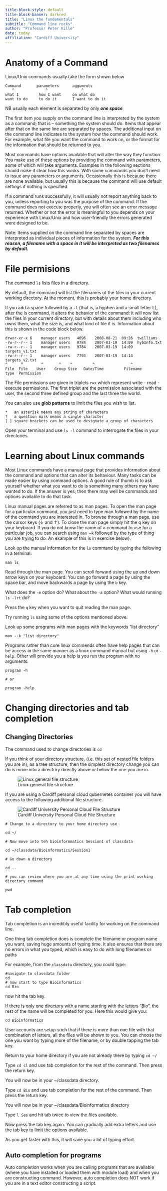 ```yaml
---
title-block-style: default
title-block-banner: darkred
title: "Linux the fundementals"
subtitle: "Command line rocks"
author: "Professor Peter Kille"
date: today
affiliation: "Cardiff University"
---
```


<body style="background-color:gray99;">

# Anatomy of a Command

Linux/Unix commands usually take the form shown below

    Command       parameters      agguments
       ^              ^               ^
    what I         how I want     on what do
    want to do     to do it       I want to do it

NB usually each element is separated by only ***one space***

The first item you supply on the command line is interpreted by the system as a command; that is -- something the system should do. Items that appear after that on the same line are separated by spaces. The additional input on the command line indicates to the system how the command should work. For example, what file you want the command to work on, or the format for the information that should be returned to you.

Most commands have options available that will alter the way they function. You make use of these options by providing the command with parameters, some of which will take arguments. Examples in the following sections should make it clear how this works. With some commands you don't need to issue any parameters or arguments. Occasionally this is because there are none available, but usually this is because the command will use default settings if nothing is specified.

If a command runs successfully, it will usually not report anything back to you, unless reporting to you was the purpose of the command. If the command does not execute properly, you will often see an error message returned. Whether or not the error is meaningful to you depends on your experience with Linux/Unix and how user-friendly the errors generated were designed to be.

Note: Items supplied on the command line separated by spaces are interpreted as individual pieces of information for the system. ***For this reason, a filename with a space in it will be interpreted as two filenames by default.***

# File permisions

The command `ls` lists files in a directory.

By default, the command will list the filenames of the files in your current working directory. At the moment, this is probably your home directory.

If you add a space followed by a `-l` (that is, a hyphen and a small letter L), after the ls command, it alters the behavior of the command: it will now list the files in your current directory, but with details about them including who owns them, what the size is, and what kind of file it is. Information about this is shown in the code block below.

    drwxr-xr-x 6    manager users   4096    2008-08-21  09:26  twilliams
    -rw-r--r-- 1    manager users   9784    2007-03-19  14:09  hybInfo.txt
    -rw-r--r-- 1    manager users   9784    2007-03-19  14:09  targets_v1.txt
    -rw-r--r-- 1    manager users   7793    2007-03-19  14:14  targets_v2.txt
    ^      ^        ^       ^    ^         ^                ^
    File  File    User    Group Size   Date/Time         Filename
    type  Permission

The File permissions are given in triplets `rwx` which represent write - read - execute permissions. The first triplet are the permission associated with the user, the second three defined group and the last three the world.

You can also use **glob patterns** to limit the files you wish to list.

    *   an asterisk means any string of characters
    ?   a question mark means a single character
    [ ] square brackets can be used to designate a group of characters

::: callout-Exercise
Open your terminal and use `ls -l` command to interrogate the files in your directories.
:::

# Learning about Linux commands

Most Linux commands have a manual page that provides information about the command and options that can alter its behaviour. Many tasks can be made easier by using command options. A good rule of thumb is to ask yourself whether what you want to do is something many others may have wanted to do. If the answer is yes, then there may well be commands and options available to do that task.

Linux manual pages are referred to as man pages. To open the man page for a particular command, you just need to type man followed by the name of the command you are interested in. To browse through a man page, use the cursor keys (↓ and ↑). To close the man page simply hit the q key on your keyboard. If you do not know the name of a command to use for a particular job, you can search using `man –k` followed by the type of thing you are trying to do. An example of this is in exercise below).

::: callout-Exercise
Look up the manual information for the `ls` command by typing the following in a terminal:

    man ls

Read through the man page. You can scroll forward using the up and down arrow keys on your keyboard. You can go forward a page by using the space bar, and move backwards a page by using the `b` key.

What does the `-m` option do? What about the `-a` option? What would running `ls -lrt` do?

Press the `q` key when you want to quit reading the man page.

Try running `ls` using some of the options mentioned above.

Look up some programs with man pages with the keywords "list directory"

    man --k "list directory"
:::

::: callout-note
Programs rather than core linux commends often have help pages that can be access in the same manner as a linux command manual but using `-h` or `-help`. Other will provide you a help is you run the program with no arguments.

    program -h

    # or

    program -help
:::

# Changing directories and tab completion

## Changing Directories

The command used to change directories is `cd`

If you think of your directory structure, (i.e. this set of nested file folders you are in), as a tree structure, then the simplest directory change you can do is move into a directory directly above or below the one you are in.

![Linux general file structure](Images/Linux_General_File_structure.png){fig-alt="Linux general file structure" fig-align="center"}

If you are using a Cardiff personal cloud qubernetes container you will have access to the following additional file structure.

![Cardiff University Personal Cloud File Structure](Images/CU_perosnal_cloud.png){fig-alt="Cardiff University Personal Cloud File Structure"}

::: callout-Exercise
    # Change to a directory to your home directory use

    cd ~/

    # Now move into teh bioinformmatics Session1 of classdata 

    cd ~/classdata/Bioinformatics/Session1

    # Go down a directory

    cd ..

    # you can review where you are at any time using the print working directory command

    pwd
:::

# Tab completion

Tab completion is an incredibly useful facility for working on the command line.

One thing tab completion does is complete the filename or program name you want, saving huge amounts of typing time. It also ensures that there are no errors in what you typed, which is easy to do with long filenames or paths

For example, from the `classdata` directory, you could type:

    #navigate to classdata folder
    cd 
    # now start to type Bioinformatics
    cd Bio 

now hit the tab key.

If there is only one directory with a name starting with the letters "Bio", the rest of the name will be completed for you. Here this would give you:

    cd Bioinformatics 

User accounts are setup such that if there is more than one file with that combination of letters, all the files will be shown to you. You can choose the one you want by typing more of the filename, or by double tapping the tab key.

::: callout-Exercises
Return to your home directory if you are not already there by typing `cd ~/`

Type `cd cl` and use tab completion for the rest of the command. Then press the return key.

You will now be in your \~/classdata directory.

Type `cd Bio` and use tab completion for the rest of the command. Then press the return key.

You will now be in your \~/classdata/Bioinformatics directory

Type `l Ses` and hit tab twice to view the files available.

Now press the tab key again. You can gradually add extra letters and use the tab key to limit the options available.

As you get faster with this, it will save you a lot of typing effort.
:::

::: callout-important
## Auto completion for programs

Auto completion works when you are calling programs that are available (where you have installed or loaded them with module load) and when you are constructing command. However, auto completion does NOT work if you are in a text editor constructing a script.
:::
